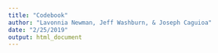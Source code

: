 ```yaml
---
title: "Codebook"
author: "Lavonnia Newman, Jeff Washburn, & Joseph Caguioa"
date: "2/25/2019"
output: html_document
---
```


